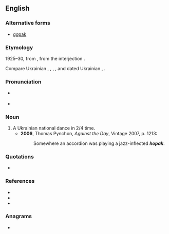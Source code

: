==English==

===Alternative forms===
* [[gopak]]

===Etymology===
1925–30, from {{etyl|uk|en}} {{m|uk|гопак||tr=hopák|sc=Cyrl}}, from the interjection {{m|uk|гоп||tr=hop|sc=Cyrl}}.

Compare Ukrainian {{m|uk|гопати||tr=hópaty}}, {{m|uk|гопкати||tr=hópkaty}}, {{m|uk|гопцювати||tr=hopcjuváty}}, {{m|uk|гопки||dance steps|tr=hópky}}, and dated Ukrainian {{m|uk|гопи||dance steps|tr=hópy}}, {{m|uk|гопка||child (jocular)|tr=hópka}}.

===Pronunciation===
* {{a|Canada}} {{IPA|/ˈhoːpæk/|lang=en}}
* {{IPA|/ˈhəʊpæk/|lang=en}}

===Noun===
{{wikipedia}}
{{en-noun}}

# A Ukrainian national dance in 2/4 time.
#* '''2006''', Thomas Pynchon, ''Against the Day'', Vintage 2007, p. 1213:
#*: Somewhere an accordion was playing a jazz-inflected '''''hopak'''''.

===Quotations===
* {{seeCites}}

===References===
* {{R:Canadian Oxford 2004}}
* {{R:Dictionary.com}}
* {{R:uk:ESUM|гоп}}

===Anagrams===
* {{anagrams|en|phako-}}